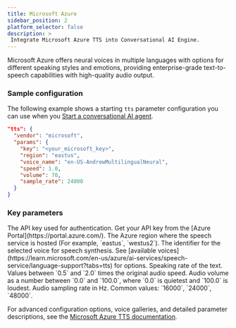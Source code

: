 ```yaml
---
title: Microsoft Azure
sidebar_position: 2
platform_selector: false
description: >
 Integrate Microsoft Azure TTS into Conversational AI Engine.
---
```



Microsoft Azure offers neural voices in multiple languages with options for different speaking styles and emotions, providing enterprise-grade text-to-speech capabilities with high-quality audio output.

### Sample configuration

The following example shows a starting `tts` parameter configuration you can use when you [Start a conversational AI agent](../../rest-api/join).

```json
"tts": {
  "vendor": "microsoft",
  "params": {
    "key": "<your_microsoft_key>",
    "region": "eastus",
    "voice_name": "en-US-AndrewMultilingualNeural",
    "speed": 1.0,
    "volume": 70,
    "sample_rate": 24000
  }
}
```

### Key parameters

<ParameterList title="params" required={true}>
 <Parameter name="key" type="string" required={true}>  
 The API key used for authentication. Get your API key from the [Azure Portal](https://portal.azure.com/).
 </Parameter>
 <Parameter name="region" type="string" required={true}>
 The Azure region where the speech service is hosted (For example, `eastus`, `westus2`).
 </Parameter>
 <Parameter name="voice_name" type="string" required={true}>  
 The identifier for the selected voice for speech synthesis. See [available voices](https://learn.microsoft.com/en-us/azure/ai-services/speech-service/language-support?tabs=tts) for options.
 </Parameter>
 <Parameter name="speed" type="number" defaultValue="1.0" required={false}>
 Speaking rate of the text. Values between `0.5` and `2.0` times the original audio speed.
 </Parameter>
 <Parameter name="volume" type="number" defaultValue="100" required={false}>  
 Audio volume as a number between `0.0` and `100.0`, where `0.0` is quietest and `100.0` is loudest.
 </Parameter>
 <Parameter name="sample_rate" type="integer" defaultValue="24000" required={false}>
 Audio sampling rate in Hz. Common values: `16000`, `24000`, `48000`.
 </Parameter>
</ParameterList>

For advanced configuration options, voice galleries, and detailed parameter descriptions, see the [Microsoft Azure TTS documentation](https://learn.microsoft.com/en-us/azure/ai-services/speech-service/text-to-speech).